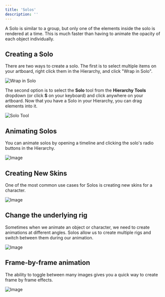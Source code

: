 ```yaml
---
title: 'Solos'
description: ''
---
```


A Solo is similar to a group, but only one of the elements inside the solo is rendered at a time. This is much faster than having to animate the opacity of each object individually.

## Creating a Solo

There are two ways to create a solo. The first is to select multiple items on your artboard, right click them in the Hierarchy, and click "Wrap in Solo".

![Wrap in Solo](https://ucarecdn.com/28ce305c-d84f-45ca-b70f-f0aa925ec21e/)

The second option is to select the **Solo** tool from the **Hierarchy Tools** dropdown (or click **S** on your keyboard) and click anywhere on your artboard. Now that you have a Solo in your Hierarchy, you can drag elements into it.

![Solo Tool](https://ucarecdn.com/0bacaffd-b25c-445f-9677-a4f31c4c2043/)

## Animating Solos

You can animate solos by opening a timeline and clicking the solo's radio buttons in the Hierarchy. 

![Image](https://ucarecdn.com/8be34515-c2e9-46f9-9dc3-7347e2528dd9/)

## Creating New Skins

One of the most common use cases for Solos is creating new skins for a character.

![Image](https://ucarecdn.com/1dc10aa9-1dd9-438d-8a3d-8b8192ff9647/)

## Change the underlying rig

Sometimes when we animate an object or character, we need to create animations at different angles. Solos allow us to create multiple rigs and switch between them during our animation.

![Image](https://ucarecdn.com/c168815b-d92e-4c8e-b5f6-4ecbc013e08d/)

## Frame-by-frame animation 

The ability to toggle between many images gives you a quick way to create frame by frame effects.

![Image](https://ucarecdn.com/76841fdd-3190-46d5-b553-e33bd7cf9c6d/)